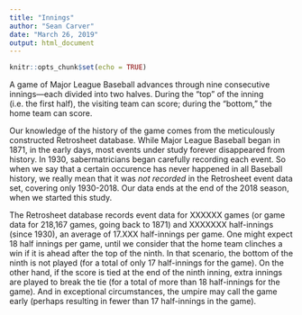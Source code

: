 ```yaml
---
title: "Innings"
author: "Sean Carver"
date: "March 26, 2019"
output: html_document
---
```


```r
knitr::opts_chunk$set(echo = TRUE)
```

A game of Major League Baseball advances through nine consecutive innings---each divided into two halves.  During the "top" of the inning (i.e. the first half), the visiting team can score; during the "bottom," the home team can score.

Our knowledge of the history of the game comes from the meticulously constructed Retrosheet database.  While Major League Baseball began in 1871, in the early days, most events under study forever disappeared from history.  In 1930, sabermatricians began carefully recording each event.  So when we say that a certain occurence has never happened in all Baseball history, we really mean that it was _not recorded_ in the Retrosheet event data set, covering only 1930-2018. Our data ends at the end of the 2018 season, when we started this study.

The Retrosheet database records event data for XXXXXX games (or game data for 218,167 games, going back to 1871) and XXXXXXX half-innings (since 1930), an average of 17.XXX half-innings per game.  One might expect 18 half innings per game, until we consider that the home team clinches a win if it is ahead after the top of the ninth.  In that scenario, the bottom of the ninth is not played (for a total of only 17 half-innings for the game).  On the other hand, if the score is tied at the end of the ninth inning, extra innings are played to break the tie (for a total of more than 18 half-innings for the game). And in exceptional circumstances, the umpire may call the game early (perhaps resulting in fewer than 17 half-innings in the game).
